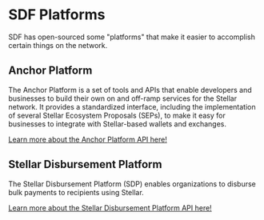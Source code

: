 # SDF Platforms

SDF has open-sourced some "platforms" that make it easier to accomplish certain things on the network.

## Anchor Platform

The Anchor Platform is a set of tools and APIs that enable developers and businesses to build their own on and off-ramp services for the Stellar network. It provides a standardized interface, including the implementation of several Stellar Ecosystem Proposals (SEPs), to make it easy for businesses to integrate with Stellar-based wallets and exchanges.

[Learn more about the Anchor Platform API here!](/platforms/anchor-platform)

## Stellar Disbursement Platform

The Stellar Disbursement Platform (SDP) enables organizations to disburse bulk payments to recipients using Stellar.

[Learn more about the Stellar Disbursement Platform API here!](/platforms/stellar-disbursement-platform)
